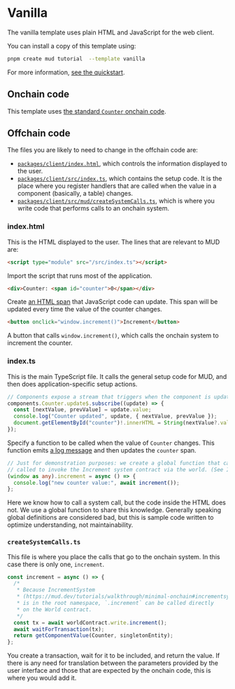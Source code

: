 # Vanilla

The vanilla template uses plain HTML and JavaScript for the web client.

You can install a copy of this template using:

```sh copy
pnpm create mud tutorial  --template vanilla
```

For more information, [see the quickstart](/quickstart).

## Onchain code

This template uses [the standard `Counter` onchain code](./contracts).

## Offchain code

The files you are likely to need to change in the offchain code are:

- [`packages/client/index.html`](https://github.com/latticexyz/mud/blob/main/templates/vanilla/packages/client/index.html), which controls the information displayed to the user.
- [`packages/client/src/index.ts`](https://github.com/latticexyz/mud/blob/main/templates/vanilla/packages/client/src/index.ts), which contains the setup code.
  It is the place where you register handlers that are called when the value in a component (basically, a table) changes.
- [`packages/client/src/mud/createSystemCalls.ts`](https://github.com/latticexyz/mud/blob/main/templates/vanilla/packages/client/src/mud/createSystemCalls.ts), which is where you write code that performs calls to an onchain system.

### index.html

This is the HTML displayed to the user.
The lines that are relevant to MUD are:

```html
<script type="module" src="/src/index.ts"></script>
```

Import the script that runs most of the application.

```html
<div>Counter: <span id="counter">0</span></div>
```

Create [an HTML span](https://developer.mozilla.org/en-US/docs/Web/HTML/Element/span) that JavaScript code can update.
This span will be updated every time the value of the counter changes.

```html
<button onclick="window.increment()">Increment</button>
```

A button that calls `window.increment()`, which calls the onchain system to increment the counter.

### index.ts

This is the main TypeScript file.
It calls the general setup code for MUD, and then does application-specific setup actions.

```ts
// Components expose a stream that triggers when the component is updated.
components.Counter.update$.subscribe((update) => {
  const [nextValue, prevValue] = update.value;
  console.log("Counter updated", update, { nextValue, prevValue });
  document.getElementById("counter")!.innerHTML = String(nextValue?.value ?? "unset");
});
```

Specify a function to be called when the value of `Counter` changes.
This function emits [a log message](https://developer.mozilla.org/en-US/docs/Web/API/console/log) and then updates the `counter` span.

```ts
// Just for demonstration purposes: we create a global function that can be
// called to invoke the Increment system contract via the world. (See IncrementSystem.sol.)
(window as any).increment = async () => {
  console.log("new counter value:", await increment());
};
```

Here we know how to call a system call, but the code inside the HTML does not.
We use a global function to share this knowledge.
Generally speaking global definitions are considered bad, but this is sample code written to optimize understanding, not maintainability.

### `createSystemCalls.ts`

This file is where you place the calls that go to the onchain system.
In this case there is only one, `increment`.

```ts
const increment = async () => {
  /*
   * Because IncrementSystem
   * (https://mud.dev/tutorials/walkthrough/minimal-onchain#incrementsystemsol)
   * is in the root namespace, `.increment` can be called directly
   * on the World contract.
   */
  const tx = await worldContract.write.increment();
  await waitForTransaction(tx);
  return getComponentValue(Counter, singletonEntity);
};
```

You create a transaction, wait for it to be included, and return the value.
If there is any need for translation between the parameters provided by the user interface and those that are expected by the onchain code, this is where you would add it.
